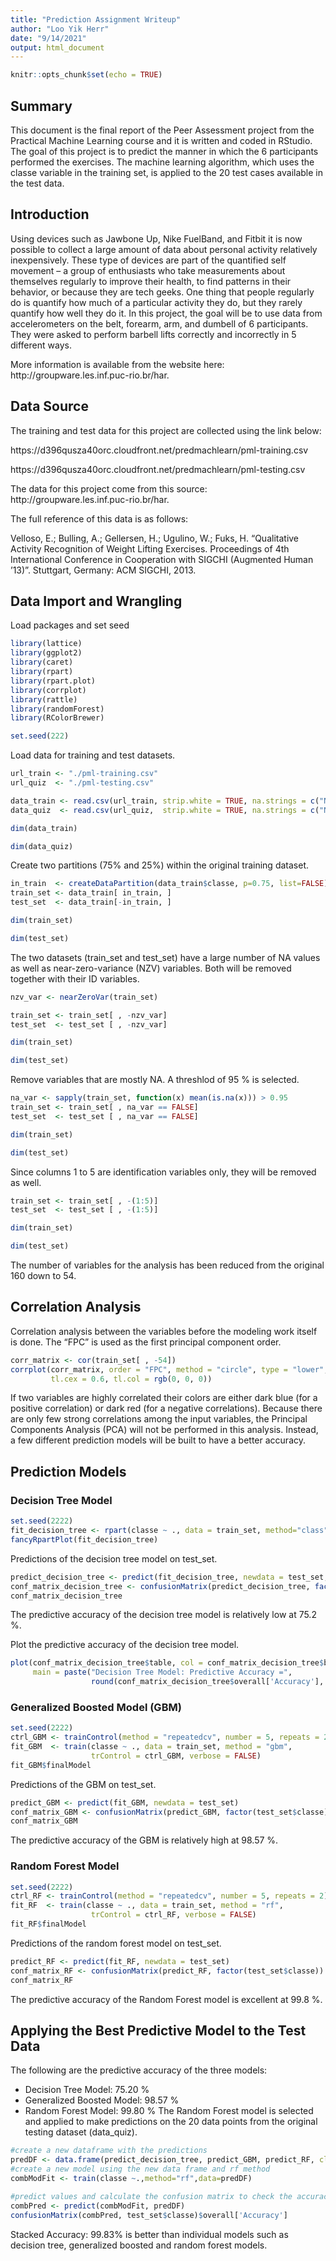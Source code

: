 ```yaml
---
title: "Prediction Assignment Writeup"
author: "Loo Yik Herr"
date: "9/14/2021"
output: html_document
---
```


```r
knitr::opts_chunk$set(echo = TRUE)
```

## Summary

This document is the final report of the Peer Assessment project from the Practical Machine Learning course and it is written and coded in RStudio. The goal of this project is to predict the manner in which the 6 participants performed the exercises. The machine learning algorithm, which uses the classe variable in the training set, is applied to the 20 test cases available in the test data.

## Introduction

Using devices such as Jawbone Up, Nike FuelBand, and Fitbit it is now possible to collect a large amount of data about personal activity relatively inexpensively. These type of devices are part of the quantified self movement – a group of enthusiasts who take measurements about themselves regularly to improve their health, to find patterns in their behavior, or because they are tech geeks. One thing that people regularly do is quantify how much of a particular activity they do, but they rarely quantify how well they do it. In this project, the goal will be to use data from accelerometers on the belt, forearm, arm, and dumbell of 6 participants. They were asked to perform barbell lifts correctly and incorrectly in 5 different ways.

More information is available from the website here: http://groupware.les.inf.puc-rio.br/har.

## Data Source

The training and test data for this project are collected using the link below:

https://d396qusza40orc.cloudfront.net/predmachlearn/pml-training.csv

https://d396qusza40orc.cloudfront.net/predmachlearn/pml-testing.csv

The data for this project come from this source: http://groupware.les.inf.puc-rio.br/har.

The full reference of this data is as follows:

Velloso, E.; Bulling, A.; Gellersen, H.; Ugulino, W.; Fuks, H. “Qualitative Activity Recognition of Weight Lifting Exercises. Proceedings of 4th International Conference in Cooperation with SIGCHI (Augmented Human ’13)”. Stuttgart, Germany: ACM SIGCHI, 2013.

## Data Import and Wrangling

Load packages and set seed
```r
library(lattice)
library(ggplot2)
library(caret)
library(rpart)
library(rpart.plot)
library(corrplot)
library(rattle)
library(randomForest)
library(RColorBrewer)

set.seed(222)
```
Load data for training and test datasets.
```r
url_train <- "./pml-training.csv"
url_quiz  <- "./pml-testing.csv"

data_train <- read.csv(url_train, strip.white = TRUE, na.strings = c("NA",""))
data_quiz  <- read.csv(url_quiz,  strip.white = TRUE, na.strings = c("NA",""))

dim(data_train)
```
```r
dim(data_quiz)
```
Create two partitions (75% and 25%) within the original training dataset.
```r
in_train  <- createDataPartition(data_train$classe, p=0.75, list=FALSE)
train_set <- data_train[ in_train, ]
test_set  <- data_train[-in_train, ]

dim(train_set)
```

```r
dim(test_set)
```

The two datasets (train_set and test_set) have a large number of NA values as well as near-zero-variance (NZV) variables. Both will be removed together with their ID variables.
```r
nzv_var <- nearZeroVar(train_set)

train_set <- train_set[ , -nzv_var]
test_set  <- test_set [ , -nzv_var]

dim(train_set)
```
```r
dim(test_set)
```
Remove variables that are mostly NA. A threshlod of 95 % is selected.
```r
na_var <- sapply(train_set, function(x) mean(is.na(x))) > 0.95
train_set <- train_set[ , na_var == FALSE]
test_set  <- test_set [ , na_var == FALSE]

dim(train_set)
```

```r
dim(test_set)
```
Since columns 1 to 5 are identification variables only, they will be removed as well.
```r
train_set <- train_set[ , -(1:5)]
test_set  <- test_set [ , -(1:5)]

dim(train_set)
```
```r
dim(test_set)
```
The number of variables for the analysis has been reduced from the original 160 down to 54.

## Correlation Analysis
Correlation analysis between the variables before the modeling work itself is done. The “FPC” is used as the first principal component order.

```r
corr_matrix <- cor(train_set[ , -54])
corrplot(corr_matrix, order = "FPC", method = "circle", type = "lower",
         tl.cex = 0.6, tl.col = rgb(0, 0, 0))
```
If two variables are highly correlated their colors are either dark blue (for a positive correlation) or dark red (for a negative correlations). Because there are only few strong correlations among the input variables, the Principal Components Analysis (PCA) will not be performed in this analysis. Instead, a few different prediction models will be built to have a better accuracy.

## Prediction Models

### Decision Tree Model

```r
set.seed(2222)
fit_decision_tree <- rpart(classe ~ ., data = train_set, method="class")
fancyRpartPlot(fit_decision_tree)
```
Predictions of the decision tree model on test_set.
```r
predict_decision_tree <- predict(fit_decision_tree, newdata = test_set, type="class")
conf_matrix_decision_tree <- confusionMatrix(predict_decision_tree, factor(test_set$classe))
conf_matrix_decision_tree
```

The predictive accuracy of the decision tree model is relatively low at 75.2 %.

Plot the predictive accuracy of the decision tree model.

```r
plot(conf_matrix_decision_tree$table, col = conf_matrix_decision_tree$byClass, 
     main = paste("Decision Tree Model: Predictive Accuracy =",
                  round(conf_matrix_decision_tree$overall['Accuracy'], 4)))
```
### Generalized Boosted Model (GBM)

```r
set.seed(2222)
ctrl_GBM <- trainControl(method = "repeatedcv", number = 5, repeats = 2)
fit_GBM  <- train(classe ~ ., data = train_set, method = "gbm",
                  trControl = ctrl_GBM, verbose = FALSE)
fit_GBM$finalModel
```
Predictions of the GBM on test_set.

```r
predict_GBM <- predict(fit_GBM, newdata = test_set)
conf_matrix_GBM <- confusionMatrix(predict_GBM, factor(test_set$classe))
conf_matrix_GBM
```

The predictive accuracy of the GBM is relatively high at 98.57 %.

### Random Forest Model
```r
set.seed(2222)
ctrl_RF <- trainControl(method = "repeatedcv", number = 5, repeats = 2)
fit_RF  <- train(classe ~ ., data = train_set, method = "rf",
                  trControl = ctrl_RF, verbose = FALSE)
fit_RF$finalModel
```

Predictions of the random forest model on test_set.
```r
predict_RF <- predict(fit_RF, newdata = test_set)
conf_matrix_RF <- confusionMatrix(predict_RF, factor(test_set$classe))
conf_matrix_RF
```

The predictive accuracy of the Random Forest model is excellent at 99.8 %.


## Applying the Best Predictive Model to the Test Data

The following are the predictive accuracy of the three models:

- Decision Tree Model: 75.20 %
- Generalized Boosted Model: 98.57 %
- Random Forest Model: 99.80 %
The Random Forest model is selected and applied to make predictions on the 20 data points from the original testing dataset (data_quiz).

```r
#create a new dataframe with the predictions
predDF <- data.frame(predict_decision_tree, predict_GBM, predict_RF, classe =  test_set$classe)
#create a new model using the new data frame and rf method
combModFit <- train(classe ~.,method="rf",data=predDF)

#predict values and calculate the confusion matrix to check the accuracy
combPred <- predict(combModFit, predDF)
confusionMatrix(combPred, test_set$classe)$overall['Accuracy']
```
Stacked Accuracy: 99.83% is better than individual models such as decision tree, generalized boosted and random forest models.



































